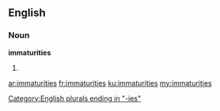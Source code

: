 ==English==

===Noun===
'''immaturities'''

# {{plural of|[[immaturity]]}}

[[Category:English plurals ending in "-ies"]]

[[ar:immaturities]]
[[fr:immaturities]]
[[ku:immaturities]]
[[my:immaturities]]